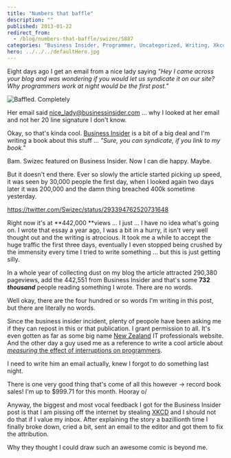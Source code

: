 ```yaml
---
title: "Numbers that baffle"
description: ""
published: 2013-01-22
redirect_from:
  - /blog/numbers-that-baffle/swizec/5887
categories: "Business Insider, Programmer, Uncategorized, Writing, Xkcd"
hero: ../../../defaultHero.jpg
---
```


Eight days ago I get an email from a nice lady saying _"Hey I came across your blog and was wondering if you would let us syndicate it on our site? Why programmers work at night would be the first post."_

![Baffled. Completely](https://swizec.com/wp-content/uploads/2013/01/Selection_093.png "Baffled. Completely")

Her email said nice_lady@businessinsider.com ... why I looked at her email and not her 20 line signature I don't know.

Okay, so that's kinda cool. [Business Insider](http://www.businessinsider.com "Business Insider") is a bit of a big deal and I'm writing a book about this stuff ... _"Sure, you can syndicate, if you link to my book."_

Bam. Swizec featured on Business Insider. Now I can die happy. Maybe.

But it doesn't end there. Ever so slowly the article started picking up speed, it was seen by 30,000 people the first day, when I looked again two days later it was 200,000 and the damn thing breached 400k sometime yesterday.

https://twitter.com/Swizec/status/293394762520731648

Right now it's at **442,000 **views ... I just ... I have no idea what's going on. I wrote that essay a year ago, I was a bit in a hurry, it isn't very well thought out and the writing is atrocious. It took me a while to accept the huge traffic the first three days, eventually I even stopped being crushed by the immensity every time I tried to write something ... but this is just getting silly.

In a whole year of collecting dust on my blog the article attracted 290,380 pageviews, add the 442,551 from Business Insider and that's some **732 _thousand_** people reading something I wrote. There are no words.

Well okay, there are the four hundred or so words I'm writing in this post, but there are literally no words.

Since the business insider incident, plenty of peopole have been asking me if they can repost in this or that publication. I grant permission to all. It's even gotten as far as some big name [New Zealand](<http://maps.google.com/maps?ll=-41.2833333333,174.45&spn=10.0,10.0&q=-41.2833333333,174.45 (New%20Zealand)&t=h> "New Zealand") IT professionals website. And the other day a guy used me as a reference to write a cool article about _[measuring](http://blog.ninlabs.com/2013/01/programmer-interrupted/)_[ the effect of interruptions on programmers](http://blog.ninlabs.com/2013/01/programmer-interrupted/).

I need to write him an email actually, knew I forgot to do something last night.

There is one very good thing that's come of all this however -> record book sales! I'm up to $999.71 for this month. Hooray o/

Anyway, the biggest and most vocal feedback I got for the Business Insider post is that I am pissing off the internet by stealing [XKCD](http://xkcd.com/ "Xkcd") and I should not do that if I value my inbox. After explaining the story a bazillionth time I finally broke down, cried a bit, sent an email to the editor and got them to fix the attribution.

Why they thought I could draw such an awesome comic is beyond me.

